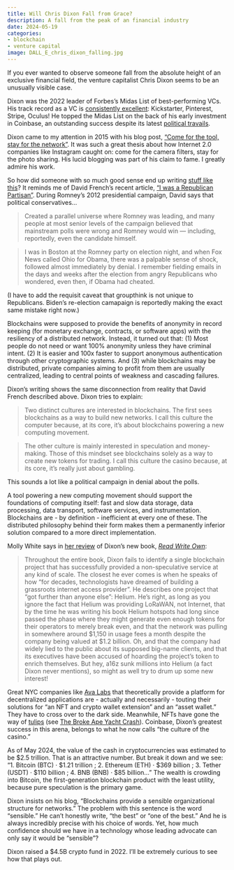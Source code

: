 ```yaml
---
title: Will Chris Dixon Fall from Grace?
description: A fall from the peak of an financial industry
date: 2024-05-19
categories:
- blockchain
- venture capital
image: DALL_E_chris_dixon_falling.jpg
---
```


If you ever wanted to observe someone fall from the absolute height of an exclusive financial field, the venture capitalist Chris Dixon seems to be an unusually visible case. 

Dixon was the 2022 leader of Forbes's Midas List of best-performing VCs. His track record as a VC is [consistently excellent](https://www.forbes.com/sites/alexkonrad/2022/04/12/midas-list-chris-dixon-crypto-capitalist/?sh=3b6072d05209): Kickstarter, Pinterest, Stripe, Oculus! He topped the Midas List on the back of his early investment in Coinbase, an outstanding success despite its latest [political travails](https://www.wsj.com/articles/sec-sues-coinbase-says-it-is-unregistered-broker-dealer-95ec0637).

Dixon came to my attention in 2015 with his blog post, ["Come for the tool, stay for the network"](https://cdixon.org/2015/01/31/come-for-the-tool-stay-for-the-network). It was such a great thesis about how Internet 2.0 companies like Instagram caught on: come for the camera filters, stay for the photo sharing. His lucid blogging was part of his claim to fame. I greatly admire his work.

So how did someone with so much good sense end up writing [stuff like this](https://a16zcrypto.com/posts/article/blockchain-culture-computer-vs-casino/)? It reminds me of David French's recent article, ["I was a Republican Partisan"](https://www.nytimes.com/2024/05/16/opinion/republican-partisan-world-view.html). During Romney's 2012 presidential campaign, David says that political conservatives...

> Created a parallel universe where Romney was leading, and many people at most senior levels of the campaign believed that mainstream polls were wrong and Romney would win — including, reportedly, even the candidate himself.

> I was in Boston at the Romney party on election night, and when Fox News called Ohio for Obama, there was a palpable sense of shock, followed almost immediately by denial. I remember fielding emails in the days and weeks after the election from angry Republicans who wondered, even then, if Obama had cheated.

(I have to add the requisit caveat that groupthink is not unique to Republicans. Biden's re-election camapaign is reportedly making the exact same mistake right now.)

Blockchains were supposed to provide the benefits of anonymity in record keeping (for monetary exchange, contracts, or software apps) with the resiliency of a distributed network. Instead, it turned out that: (1) Most people do not need or want 100% anonymity unless they have criminal intent. (2) It is easier and 100x faster to support anonymous authentication through other cryptographic systems. And (3) while blockchains may be distributed, private companies aiming to profit from them are usually centralized, leading to central points of weakness and cascading failures.

Dixon's writing shows the same disconnection from reality that David French described above. Dixon tries to explain:

> Two distinct cultures are interested in blockchains. The first sees blockchains as a way to build new networks. I call this culture the computer because, at its core, it’s about blockchains powering a new computing movement.

> The other culture is mainly interested in speculation and money-making. Those of this mindset see blockchains solely as a way to create new tokens for trading. I call this culture the casino because, at its core, it’s really just about gambling.

This sounds a lot like a political campaign in denial about the polls. 

A tool powering a new computing movement should support the foundations of computing itself: fast and slow data storage, data processing, data transport, software services, and instrumentation. Blockchains are - by definition - inefficient at every one of these. The distributed philosophy behind their form makes them a permanently inferior solution compared to a more direct implementation.

Molly White says in [her review](https://www.citationneeded.news/review-read-write-own-by-chris-dixon/) of Dixon's new book, [*Read Write Own*](https://readwriteown.com/):

> Throughout the entire book, Dixon fails to identify a single blockchain project that has successfully provided a non-speculative service at any kind of scale. The closest he ever comes is when he speaks of how "for decades, technologists have dreamed of building a grassroots internet access provider". He describes one project that "got further than anyone else": Helium. He's right, as long as you ignore the fact that Helium was providing LoRaWAN, not Internet, that by the time he was writing his book Helium hotspots had long since passed the phase where they might generate even enough tokens for their operators to merely break even, and that the network was pulling in somewhere around $1,150 in usage fees a month despite the company being valued at $1.2 billion. Oh, and that the company had widely lied to the public about its supposed big-name clients, and that its executives have been accused of hoarding the project's token to enrich themselves. But hey, a16z sunk millions into Helium (a fact Dixon never mentions), so might as well try to drum up some new interest!

Great NYC companies like [Ava Labs](https://www.avalabs.org/) that theoretically provide a platform for decentralized applications are - actually and necessarily - touting their solutions for "an NFT and crypto wallet extension" and an "asset wallet." They have to cross over to the dark side. Meanwhile, NFTs have gone the way of [tulips](https://en.wikipedia.org/wiki/Tulip_mania) (see [The Broke Ape Yacht Crash](https://www.coindesk.com/consensus-magazine/2023/07/05/the-broke-ape-yacht-crash-lessons-for-justin-bieber-and-other-nft-collectors/)). Coinbase, Dixon's greatest success in this arena, belongs to what he now calls "the culture of the casino." 

As of May 2024, the value of the cash in cryptocurrencies was estimated to be $2.5 trillion. That is an attractive number. But break it down and we see: "1. Bitcoin (BTC) · $1.21 trillion ; 2. Ethereum (ETH) · $369 billion ; 3. Tether (USDT) · $110 billion ; 4. BNB (BNB) · $85 billion..." The wealth is crowding into Bitcoin, the first-generation blockchain product with the least utility, because pure speculation is the primary game.

Dixon insists on his blog, "Blockchains provide a sensible organizational structure for networks." The problem with this sentence is the word "sensible." He can't honestly write, "the best" or "one of the best." And he is always incredibly precise with his choice of words. Yet, how much confidence should we have in a technology whose leading advocate can only say it would be "sensible"?

Dixon raised a $4.5B crypto fund in 2022. I'll be extremely curious to see how that plays out.